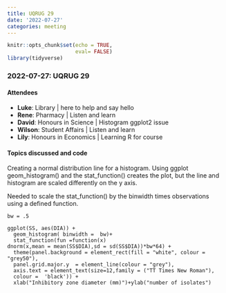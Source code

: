 ```yaml
---
title: UQRUG 29
date: '2022-07-27'
categories: meeting
---
```


```r
knitr::opts_chunk$set(echo = TRUE,
                      eval= FALSE)
library(tidyverse)

```

### 2022-07-27: UQRUG 29

#### Attendees

* **Luke**: Library | here to help and say hello
* **Rene**: Pharmacy | Listen and learn
* **David**: Honours in Science | Histogram ggplot2 issue
* **Wilson**: Student Affairs | Listen and learn
* **Lily**: Honours in Economics | Learning R for course



#### Topics discussed and code

Creating a normal distribution line for a histogram.
Using ggplot geom_histogram() and the stat_function() creates the plot, but the line and histogram are scaled differently on the y axis. 

Needed to scale the stat_function() by the binwidth times observations using a defined function.

```
bw = .5

ggplot(SS, aes(DIA)) +
  geom_histogram( binwidth =  bw)+ 
  stat_function(fun =function(x)
dnorm(x,mean = mean(SS$DIA),sd = sd(SS$DIA))*bw*64) +
  theme(panel.background = element_rect(fill = "white", colour = "grey50"),
  panel.grid.major.y  = element_line(colour = "grey"),
  axis.text = element_text(size=12,family = ("TT Times New Roman"), 
  colour =  'black')) +
  xlab("Inhibitory zone diameter (mm)")+ylab("number of isolates")
```


